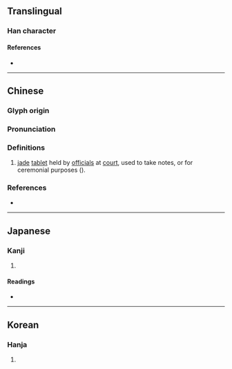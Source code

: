 {{character info}}
==Translingual==

===Han character===
{{Han char|rn=96|rad=玉|as=07|sn=11|four=12141|canj=MGNKG|ids=⿰𤣩廷}}

====References====
* {{Han ref|kx=0732.190|dkj=21001|dj=1143.160|hdz=21111.110|uh=73FD|ud=29693|bh=D670|bd=54896}}

----

==Chinese==
{{zh-forms}}

===Glyph origin===
{{Han etym}}

===Pronunciation===
{{zh-pron
|m=tǐng
|c=ting2,ting5
|mc=y
|oc=y
|cat=
}}

===Definitions===
{{zh-hanzi}}

# {{lb|zh|archaic}} [[jade]] [[tablet]] held by [[official]]s at [[court]], used to take notes, or for ceremonial purposes ({{n-g|similar to {{zh-l|*笏}}}}).

===References===
* {{R:yue:Hanzi}}

----

==Japanese==

===Kanji===
{{ja-kanji|grade=|rs=玉07}}

# {{rfdef|ja|sort=玉07}}

====Readings====
* {{ja-readings|on=[[てい]] (tei), [[ちょう]] (chō)|kun=}}

----

==Korean==

===Hanja===
{{ko-hanja|hangeul=정|eumhun=|rv=jeong|mr=chŏng|y=ceng}}

# {{rfdef|ko|sort=玉07}}